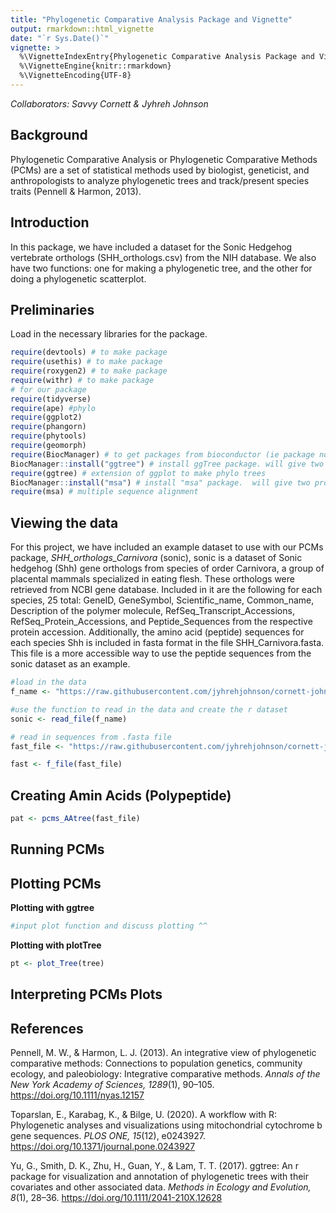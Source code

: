 ```yaml
---
title: "Phylogenetic Comparative Analysis Package and Vignette"
output: rmarkdown::html_vignette
date: "`r Sys.Date()`"
vignette: >
  %\VignetteIndexEntry{Phylogenetic Comparative Analysis Package and Vignette}
  %\VignetteEngine{knitr::rmarkdown}
  %\VignetteEncoding{UTF-8}
---
```

*Collaborators: Savvy Cornett & Jyhreh Johnson*

## Background
Phylogenetic Comparative Analysis or Phylogenetic Comparative Methods (PCMs) are a set of statistical methods used by biologist, geneticist, and anthropologists to analyze phylogenetic trees and track/present species traits (Pennell & Harmon, 2013).\

## Introduction
In this package, we have included a dataset for the Sonic Hedgehog vertebrate orthologs (SHH_orthologs.csv) from the NIH database. We also have two functions: one for making a phylogenetic tree, and the other for doing a phylogenetic scatterplot.\

## Preliminaries
Load in the necessary libraries for the package. 
```r
require(devtools) # to make package
require(usethis) # to make package
require(roxygen2) # to make package
require(withr) # to make package
# for our package
require(tidyverse)
require(ape) #phylo
require(ggplot2)
require(phangorn)
require(phytools) 
require(geomorph)
require(BiocManager) # to get packages from bioconductor (ie package not on CRAN)
BiocManager::install("ggtree") # install ggTree package. will give two prompts, answer "all" and "yes" to them respectively
require(ggtree) # extension of ggplot to make phylo trees
BiocManager::install("msa") # install "msa" package.  will give two prompts, answer "all" and "yes" to them respectively
require(msa) # multiple sequence alignment
```
## Viewing the data

For this project, we have included an example dataset to use with our PCMs package, *SHH_orthologs_Carnivora* (sonic), sonic is a dataset of Sonic hedgehog (Shh) gene orthologs from species of order Carnivora, a group of placental mammals specialized in eating flesh. These orthologs were retrieved from NCBI gene database. Included in it are the following for each species, 25 total: GeneID, GeneSymbol, Scientific_name, Common_name, Description of the polymer molecule, RefSeq_Transcript_Accessions, RefSeq_Protein_Accessions, and Peptide_Sequences from the respective protein accession. Additionally, the amino acid (peptide) sequences for each species Shh is included in fasta format in the file SHH_Carnivora.fasta. This file is a more accessible way to use the peptide sequences from the sonic dataset as an example.

```r
#load in the data
f_name <- "https://raw.githubusercontent.com/jyhrehjohnson/cornett-johnson_ADA_GroupProject/main/SHH_orthologs_Carnivora.csv"

#use the function to read in the data and create the r dataset
sonic <- read_file(f_name)

# read in sequences from .fasta file
fast_file <- "https://raw.githubusercontent.com/jyhrehjohnson/cornett-johnson_ADA_GroupProject/main/SHH_Carnivora.fasta"

fast <- f_file(fast_file)
```

## Creating Amin Acids (Polypeptide)
```r
pat <- pcms_AAtree(fast_file)
```

## Running PCMs

## Plotting PCMs\
**Plotting with ggtree**
```r
#input plot function and discuss plotting ^^
```
**Plotting with plotTree**
```r
pt <- plot_Tree(tree)
```

## Interpreting PCMs Plots

## References\ 
Pennell, M. W., & Harmon, L. J. (2013). An integrative view of phylogenetic comparative methods: Connections to population genetics, community ecology, and paleobiology: Integrative comparative methods. *Annals of the New York Academy of Sciences, 1289*(1), 90–105. <https://doi.org/10.1111/nyas.12157>\

Toparslan, E., Karabag, K., & Bilge, U. (2020). A workflow with R: Phylogenetic analyses and visualizations using mitochondrial cytochrome b gene sequences. *PLOS ONE, 15*(12), e0243927. <https://doi.org/10.1371/journal.pone.0243927>\

Yu, G., Smith, D. K., Zhu, H., Guan, Y., & Lam, T. T. (2017). ggtree: An r package for visualization and annotation of phylogenetic trees with their covariates and other associated data. *Methods in Ecology and Evolution, 8*(1), 28–36. <https://doi.org/10.1111/2041-210X.12628>\
